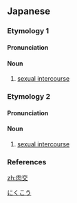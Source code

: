 ==Japanese==

===Etymology 1===
{{ja-kanjitab|にく|こう|yomi=o}}

====Pronunciation====
{{ja-pron|yomi=o|にくこう|acc=0|acc_ref=DJR}}

====Noun====
{{ja-noun|にくこう|hhira=にくかう}}

# [[sexual intercourse]]

===Etymology 2===
{{ja-kanjitab|にく|こう|k1=にっ|yomi=o}}

====Pronunciation====
{{ja-pron|yomi=o|にっこう|acc=0|acc_ref=DJR}}

====Noun====
{{ja-noun|にっこう|hhira=にくかう}}

# [[sexual intercourse]]

===References===
<references/>

[[Category:ja:Sex|にくこう]]

[[zh:肉交]]